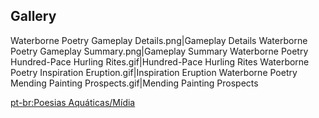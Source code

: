 {{Event Tabs
|subpage1 = Hundred-Pace Hurling Rites
|subpage2 = Inspiration Eruption
|subpage3 = Mending Painting Prospects
}}
==Gallery==
<gallery>
Waterborne Poetry Gameplay Details.png|Gameplay Details
Waterborne Poetry Gameplay Summary.png|Gameplay Summary
Waterborne Poetry Hundred-Pace Hurling Rites.gif|Hundred-Pace Hurling Rites
Waterborne Poetry Inspiration Eruption.gif|Inspiration Eruption
Waterborne Poetry Mending Painting Prospects.gif|Mending Painting Prospects
</gallery>

[[pt-br:Poesias Aquáticas/Mídia]]
